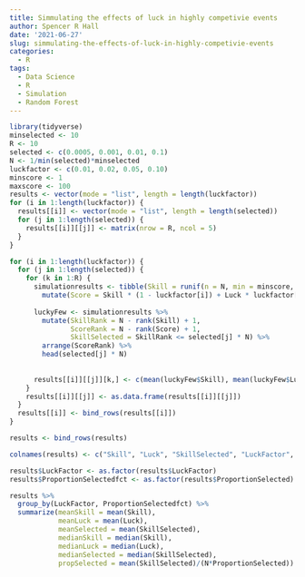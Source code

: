 ```yaml
---
title: Simmulating the effects of luck in highly competivie events
author: Spencer R Hall
date: '2021-06-27'
slug: simmulating-the-effects-of-luck-in-highly-competivie-events
categories:
  - R
tags:
  - Data Science
  - R
  - Simulation
  - Random Forest
---
```


```r
library(tidyverse)
minselected <- 10
R <- 10
selected <- c(0.0005, 0.001, 0.01, 0.1)
N <- 1/min(selected)*minselected
luckfactor <- c(0.01, 0.02, 0.05, 0.10)
minscore <- 1
maxscore <- 100
results <- vector(mode = "list", length = length(luckfactor))
for (i in 1:length(luckfactor)) {
  results[[i]] <- vector(mode = "list", length = length(selected))
  for (j in 1:length(selected)) {
    results[[i]][[j]] <- matrix(nrow = R, ncol = 5)
  }
}
```

```r

for (i in 1:length(luckfactor)) {
  for (j in 1:length(selected)) {
    for (k in 1:R) {
      simulationresults <- tibble(Skill = runif(n = N, min = minscore, max = maxscore), Luck = runif(n = N, min = minscore, max = maxscore)) %>%
        mutate(Score = Skill * (1 - luckfactor[i]) + Luck * luckfactor[i])
      
      luckyFew <- simulationresults %>%
        mutate(SkillRank = N - rank(Skill) + 1,
               ScoreRank = N - rank(Score) + 1,
               SkillSelected = SkillRank <= selected[j] * N) %>%
        arrange(ScoreRank) %>%
        head(selected[j] * N)
      
      
      results[[i]][[j]][k,] <- c(mean(luckyFew$Skill), mean(luckyFew$Luck), sum(luckyFew$SkillSelected), luckfactor[i], selected[j])
    }
    results[[i]][[j]] <- as.data.frame(results[[i]][[j]])
  }
  results[[i]] <- bind_rows(results[[i]])
}
```

```r
results <- bind_rows(results)

colnames(results) <- c("Skill", "Luck", "SkillSelected", "LuckFactor", "ProportionSelected")

results$LuckFactor <- as.factor(results$LuckFactor)
results$ProportionSelectedfct <- as.factor(results$ProportionSelected)

results %>%
  group_by(LuckFactor, ProportionSelectedfct) %>%
  summarize(meanSkill = mean(Skill),
            meanLuck = mean(Luck),
            meanSelected = mean(SkillSelected),
            medianSkill = median(Skill),
            medianLuck = median(Luck),
            medianSelected = median(SkillSelected),
            propSelected = mean(SkillSelected)/(N*ProportionSelected))
````